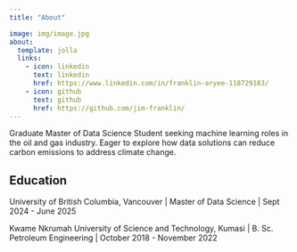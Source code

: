 ```yaml
---
title: "About"

image: img/image.jpg
about:
  template: jolla
  links:
    - icon: linkedin
      text: linkedin
      href: https://www.linkedin.com/in/franklin-aryee-118729183/
    - icon: github
      text: github
      href: https://github.com/jim-franklin/
---
```

Graduate Master of Data Science Student seeking machine learning roles in the oil and gas industry. Eager to explore how data solutions can reduce carbon emissions to address climate change.


## Education

University of British Columbia, Vancouver | 
Master of Data Science | Sept 2024 - June 2025

Kwame Nkrumah University of Science and Technology, Kumasi | 
B. Sc. Petroleum Engineering | October 2018 - November 2022
